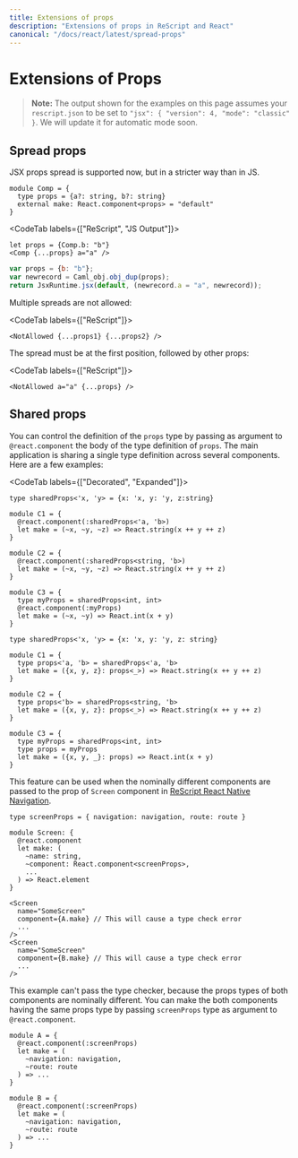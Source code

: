 ```yaml
---
title: Extensions of props
description: "Extensions of props in ReScript and React"
canonical: "/docs/react/latest/spread-props"
---
```


# Extensions of Props

> **Note:** The output shown for the examples on this page assumes your `rescript.json` to be set to `"jsx": { "version": 4, "mode": "classic" }`. We will update it for automatic mode soon.

## Spread props

JSX props spread is supported now, but in a stricter way than in JS.

<div className="hidden">

```res prelude
module Comp = {
  type props = {a?: string, b?: string}
  external make: React.component<props> = "default"
}
```

</div>

<CodeTab labels={["ReScript", "JS Output"]}>

```res example
let props = {Comp.b: "b"}
<Comp {...props} a="a" />
```
```js
var props = {b: "b"};
var newrecord = Caml_obj.obj_dup(props);
return JsxRuntime.jsx(default, (newrecord.a = "a", newrecord));
```

</CodeTab>

Multiple spreads are not allowed:

<CodeTab labels={["ReScript"]}>

```res
<NotAllowed {...props1} {...props2} />
```

</CodeTab>

The spread must be at the first position, followed by other props:

<CodeTab labels={["ReScript"]}>

```res
<NotAllowed a="a" {...props} />
```

</CodeTab>

## Shared props

You can control the definition of the `props` type by passing as argument to `@react.component` the body of the type definition of `props`. The main application is sharing a single type definition across several components. Here are a few examples:

<CodeTab labels={["Decorated", "Expanded"]}>

```res example
type sharedProps<'x, 'y> = {x: 'x, y: 'y, z:string}

module C1 = {
  @react.component(:sharedProps<'a, 'b>)
  let make = (~x, ~y, ~z) => React.string(x ++ y ++ z)
}

module C2 = {
  @react.component(:sharedProps<string, 'b>)
  let make = (~x, ~y, ~z) => React.string(x ++ y ++ z)
}

module C3 = {
  type myProps = sharedProps<int, int>
  @react.component(:myProps)
  let make = (~x, ~y) => React.int(x + y)
}
```

```res example
type sharedProps<'x, 'y> = {x: 'x, y: 'y, z: string}

module C1 = {
  type props<'a, 'b> = sharedProps<'a, 'b>
  let make = ({x, y, z}: props<_>) => React.string(x ++ y ++ z)
}

module C2 = {
  type props<'b> = sharedProps<string, 'b>
  let make = ({x, y, z}: props<_>) => React.string(x ++ y ++ z)
}

module C3 = {
  type myProps = sharedProps<int, int>
  type props = myProps
  let make = ({x, y, _}: props) => React.int(x + y)
}
```

</CodeTab>

This feature can be used when the nominally different components are passed to the prop of `Screen` component in [ReScript React Native Navigation](https://github.com/rescript-react-native/rescript-react-navigation).

```res
type screenProps = { navigation: navigation, route: route }

module Screen: {
  @react.component
  let make: (
    ~name: string,
    ~component: React.component<screenProps>,
    ...
  ) => React.element
}

<Screen
  name="SomeScreen"
  component={A.make} // This will cause a type check error
  ...
/>
<Screen
  name="SomeScreen"
  component={B.make} // This will cause a type check error
  ...
/>
```

This example can't pass the type checker, because the props types of both components are nominally different. You can make the both components having the same props type by passing `screenProps` type as argument to `@react.component`.

```res
module A = {
  @react.component(:screenProps)
  let make = (
    ~navigation: navigation,
    ~route: route
  ) => ...
}

module B = {
  @react.component(:screenProps)
  let make = (
    ~navigation: navigation,
    ~route: route
  ) => ...
}
```